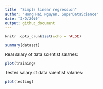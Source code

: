 ---
title: "Simple linear regression"
author: "Hong Hai Nguyen, SuperDataScience"
date: "5/5/2019"
output: github_document
---

```{r setup, include=FALSE}
knitr::opts_chunk$set(echo = FALSE)
```

```{r cars}
summary(dataset)
```

Real salary of data scientist salaries:

```{r training, echo=FALSE}
plot(training)
```

Tested salary of data scientist salaries:

```{r testing, echo=FALSE}
plot(testing)
```

